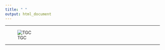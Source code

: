 ```yaml
---
title: " "
output: html_document
---
```


---
 

![TGC](C:/Users/jenniferb/OneDrive - Sport England/GitHub/Site_SE/images/tgc.jpg)


---


